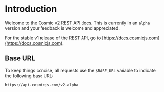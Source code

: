 # Introduction

Welcome to the Cosmic v2 REST API docs. This is currently in an `alpha` version and your feedback is welcome and appreciated.

For the stable v1 release of the REST API, go to [https://docs.cosmicjs.com](https://docs.cosmicjs.com).

## Base URL

To keep things concise, all requests use the `$BASE_URL` variable to indicate the following base URL:

```bash
https://api.cosmicjs.com/v2-alpha
```
